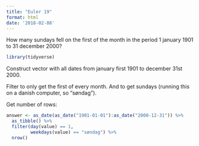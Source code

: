 ```yaml
---
title: "Euler 19"
format: html
date: '2018-02-08'
---
```


How many sundays fell on the first of the month in the period 1 january 1901 
to 31 december 2000?

```r
library(tidyverse)
```

Construct vector with all dates from january first 1901 to december 31st 2000.

Filter to only get the first of every month. And to get sundays (running this
on a danish computer, so "søndag").

Get number of rows:
```r
answer <- as_date(as_date("1901-01-01"):as_date("2000-12-31")) %>% 
  as_tibble() %>% 
  filter(day(value) == 1,
         weekdays(value) == "søndag") %>% 
  nrow()
  
```

